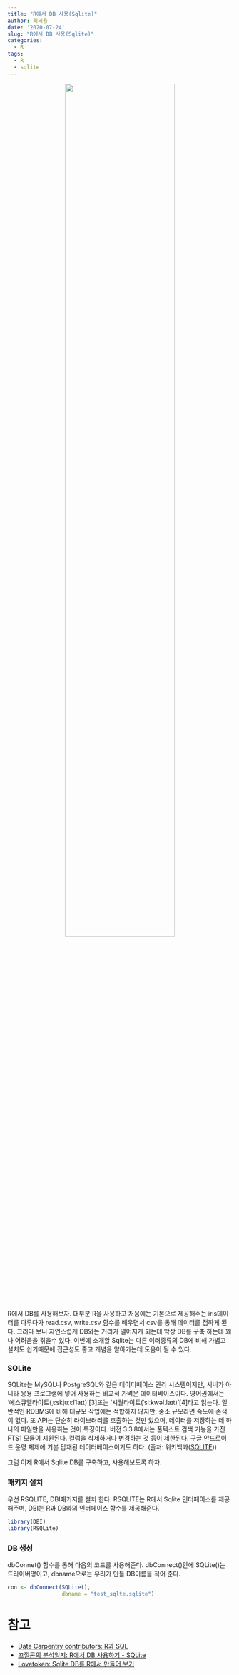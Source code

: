 ```yaml
---
title: "R에서 DB 사용(Sqlite)"
author: 최의용
date: '2020-07-24'
slug: "R에서 DB 사용(Sqlite)"
categories:
  - R
tags:
  - R
  - sqlite
---
```


<center>
![](/post/2020-07-24-r-sqlite_files/r_sqlite.PNG){width=70%}
</center>

R에서 DB를 사용해보자. 대부분 R을 사용하고 처음에는 기본으로 제공해주는 iris데이터를 다루다가 read.csv, write.csv 함수를 배우면서 csv를 통해 데이터를 접하게 된다. 그러다 보니 자연스럽게 DB와는 거리가 멀어지게 되는데 막상 DB를 구축 하는데 꽤나 어려움을 겪을수 있다. 이번에 소개할 Sqlite는 다른 여러종류의 DB에 비해 가볍고 설치도 쉽기때문에 접근성도 좋고 개념을 알아가는데 도움이 될 수 있다. 

### SQLite

SQLite는 MySQL나 PostgreSQL와 같은 데이터베이스 관리 시스템이지만, 서버가 아니라 응용 프로그램에 넣어 사용하는 비교적 가벼운 데이터베이스이다. 영어권에서는 '에스큐엘라이트(ˌɛskjuːɛlˈlaɪt)'[3]또는 '시퀄라이트(ˈsiːkwəl.laɪt)'[4]라고 읽는다.
일반적인 RDBMS에 비해 대규모 작업에는 적합하지 않지만, 중소 규모라면 속도에 손색이 없다. 또 API는 단순히 라이브러리를 호출하는 것만 있으며, 데이터를 저장하는 데 하나의 파일만을 사용하는 것이 특징이다. 버전 3.3.8에서는 풀텍스트 검색 기능을 가진 FTS1 모듈이 지원된다. 컬럼을 삭제하거나 변경하는 것 등이 제한된다. 구글 안드로이드 운영 체제에 기본 탑재된 데이터베이스이기도 하다. (출처: 위키백과([SQLITE](https://ko.wikipedia.org/wiki/SQLite)))

그럼 이제 R에서 Sqlite DB를 구축하고, 사용해보도록 하자.

### 패키지 설치 

우선 RSQLITE, DBI패키지를 설치 한다. RSQLITE는 R에서 Sqlite 인터페이스를 제공해주며, DBI는 R과 DB와의 인터페이스 함수를 제공해준다.

```r
library(DBI)
library(RSQLite)
```


### DB 생성

dbConnet() 함수를 통해 다음의 코드를 사용해준다. dbConnect()안에 SQLite()는 드라이버명이고, dbname으로는 우리가 만들 DB이름을 적어 준다.

```r
con <- dbConnect(SQLite(), 
                 dbname = "test_sqlte.sqlite")
```


# 참고

- [Data Carpentry contributors: R과 SQL](https://statkclee.github.io/R-ecology-lesson/kr/06-r-and-sql.html)
- [꼬낄콘의 분석일지: R에서 DB 사용하기 - SQLite](https://kkokkilkon.tistory.com/102)
- [Lovetoken: Sqlite DB를 R에서 만들어 보기](https://lovetoken.github.io/r/2019/01/03/RSQLite.html)